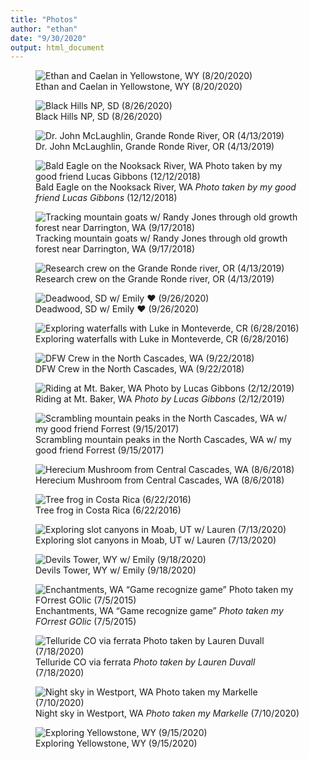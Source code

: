```yaml
---
title: "Photos"
author: "ethan"
date: "9/30/2020"
output: html_document
---
```


![Ethan and Caelan in Yellowstone, WY (8/20/2020)](C:\Github\Repositories\website\images\caelan_night.jpg)

![Black Hills NP, SD (8/26/2020)](C:\Github\Repositories\website\images\black_hills.jpg)

![Dr. John McLaughlin, Grande Ronde River, OR (4/13/2019)](C:\Github\Repositories\website\images\john.jpg)

![Bald Eagle on the Nooksack River, WA *Photo taken by my good friend Lucas Gibbons* (12/12/2018)](C:\Github\Repositories\website\images\eagle.jpg)

![Tracking mountain goats w/ Randy Jones through old growth forest near Darrington, WA (9/17/2018)](C:\Github\Repositories\website\images\randy.jpg)

![Research crew on the Grande Ronde river, OR (4/13/2019)](C:\Github\Repositories\website\images\river.jpg)

![Deadwood, SD w/ Emily ❤ (9/26/2020)](C:\Github\Repositories\website\images\emily.jpg)

![Exploring waterfalls with Luke in Monteverde, CR (6/28/2016)](C:\Github\Repositories\website\images\lukewater.jpg)

![DFW Crew in the North Cascades, WA (9/22/2018)](C:\Github\Repositories\website\images\campingout.jpg)

![Riding at Mt. Baker, WA *Photo by Lucas Gibbons* (2/12/2019)](C:\Github\Repositories\website\images\baker.jpg)

![Scrambling mountain peaks in the North Cascades, WA w/ my good friend Forrest (9/15/2017)](C:\Github\Repositories\website\images\fmountains.jpg)

![Herecium Mushroom from Central Cascades, WA (8/6/2018)](C:\Github\Repositories\website\images\mushroom.jpg)

![Tree frog in Costa Rica (6/22/2016)](C:\Github\Repositories\website\images\treefrog.jpg)

![Exploring slot canyons in Moab, UT w/ Lauren (7/13/2020)](C:\Github\Repositories\website\images\sister.jpg)

![Devils Tower, WY w/ Emily (9/18/2020)](C:\Github\Repositories\website\images\em2.jpg)

![Enchantments, WA "Game recognize game" *Photo taken my FOrrest GOlic* (7/5/2015)](C:\Github\Repositories\website\images\goat.jpg)

![Telluride CO via ferrata *Photo taken by Lauren Duvall* (7/18/2020)](C:\Github\Repositories\website\images\via.jpg)

![Night sky in Westport, WA *Photo taken my Markelle* (7/10/2020)](C:\Github\Repositories\website\images\sky.jpg)

![Exploring Yellowstone, WY (9/15/2020)](C:\Github\Repositories\website\images\bison.jpg)
